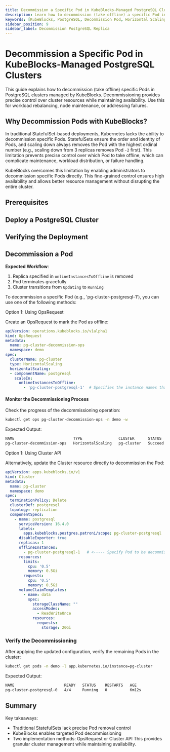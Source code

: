 ```yaml
---
title: Decommission a Specific Pod in KubeBlocks-Managed PostgreSQL Clusters
description: Learn how to decommission (take offline) a specific Pod in a PostgreSQL cluster managed by KubeBlocks.
keywords: [KubeBlocks, PostgreSQL, Decommission Pod, Horizontal Scaling, Kubernetes]
sidebar_position: 9
sidebar_label: Decommission PostgreSQL Replica
---
```





# Decommission a Specific Pod in KubeBlocks-Managed PostgreSQL Clusters

This guide explains how to decommission (take offline) specific Pods in PostgreSQL clusters managed by KubeBlocks. Decommissioning provides precise control over cluster resources while maintaining availability. Use this for workload rebalancing, node maintenance, or addressing failures.

## Why Decommission Pods with KubeBlocks?

In traditional StatefulSet-based deployments, Kubernetes lacks the ability to decommission specific Pods. StatefulSets ensure the order and identity of Pods, and scaling down always removes the Pod with the highest ordinal number (e.g., scaling down from 3 replicas removes Pod `-2` first). This limitation prevents precise control over which Pod to take offline, which can complicate maintenance, workload distribution, or failure handling.

KubeBlocks overcomes this limitation by enabling administrators to decommission specific Pods directly. This fine-grained control ensures high availability and allows better resource management without disrupting the entire cluster.

## Prerequisites


<Prerequisites />

## Deploy a PostgreSQL Cluster


<CreatePGCluster />

## Verifying the Deployment


<VerifyPGCluster />

## Decommission a Pod

**Expected Workflow**:

1. Replica specified in `onlineInstancesToOffline` is removed
2. Pod terminates gracefully
3. Cluster transitions from `Updating` to `Running`

To decommission a specific Pod (e.g., 'pg-cluster-postgresql-1'), you can use one of the following methods:

<Tabs>

  <TabItem value="opsRequest" label="OpsRequest API" default>

  Option 1: Using OpsRequest

  Create an OpsRequest to mark the Pod as offline:

  ```yaml
  apiVersion: operations.kubeblocks.io/v1alpha1
  kind: OpsRequest
  metadata:
    name: pg-cluster-decommission-ops
    namespace: demo
  spec:
    clusterName: pg-cluster
    type: HorizontalScaling
    horizontalScaling:
    - componentName: postgresql
      scaleIn:
        onlineInstancesToOffline:
          - 'pg-cluster-postgresql-1'  # Specifies the instance names that need to be taken offline
  ```

  #### Monitor the Decommissioning Process
  Check the progress of the decommissioning operation:

  ```bash
  kubectl get ops pg-cluster-decommission-ops -n demo -w
  ```
  Expected Output:

  ```bash
  NAME                          TYPE                CLUSTER      STATUS    PROGRESS   AGE
  pg-cluster-decommission-ops   HorizontalScaling   pg-cluster   Succeed   1/1        33s
  ```

  </TabItem>

  <TabItem value="ClusterAPI" label="Cluster API">

  Option 1: Using Cluster API

  Alternatively, update the Cluster resource directly to decommission the Pod:

  ```yaml
  apiVersion: apps.kubeblocks.io/v1
  kind: Cluster
  metadata:
    name: pg-cluster
    namespace: demo
  spec:
    terminationPolicy: Delete
    clusterDef: postgresql
    topology: replication
    componentSpecs:
      - name: postgresql
        serviceVersion: 16.4.0
        labels:
          apps.kubeblocks.postgres.patroni/scope: pg-cluster-postgresql
        disableExporter: true
        replicas: 1
        offlineInstances:
          - pg-cluster-postgresql-1   # <----- Specify Pod to be decommissioned
        resources:
          limits:
            cpu: '0.5'
            memory: 0.5Gi
          requests:
            cpu: '0.5'
            memory: 0.5Gi
        volumeClaimTemplates:
          - name: data
            spec:
              storageClassName: ""
              accessModes:
                - ReadWriteOnce
              resources:
                requests:
                  storage: 20Gi
  ```
  </TabItem>

</Tabs>

### Verify the Decommissioning

After applying the updated configuration, verify the remaining Pods in the cluster:
```bash
kubectl get pods -n demo -l app.kubernetes.io/instance=pg-cluster
```

Expected Output:
```bash
NAME                      READY   STATUS    RESTARTS   AGE
pg-cluster-postgresql-0   4/4     Running   0          6m12s
```

## Summary
Key takeaways:
- Traditional StatefulSets lack precise Pod removal control
- KubeBlocks enables targeted Pod decommissioning
- Two implementation methods: OpsRequest or Cluster API
This provides granular cluster management while maintaining availability.